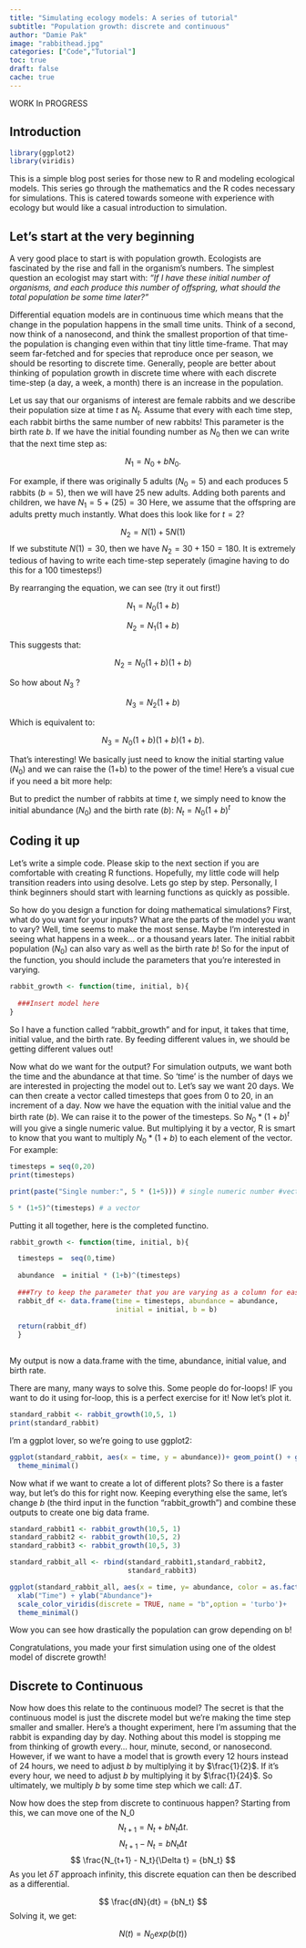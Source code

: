 ```yaml
---
title: "Simulating ecology models: A series of tutorial"
subtitle: "Population growth: discrete and continuous"
author: "Damie Pak"
image: "rabbithead.jpg"
categories: ["Code","Tutorial"]
toc: true
draft: false
cache: true
---
```


WORK In PROGRESS

## Introduction 

```r
library(ggplot2)
library(viridis)
```

This is a simple blog post series for those new to R and modeling ecological models. This series go through the mathematics and the R codes necessary for simulations. This is catered towards someone with experience with ecology but would like a casual introduction to simulation.

## Let's start at the very beginning

A very good place to start is with population growth. Ecologists are fascinated by the rise and fall in the organism's numbers. The simplest question an ecologist may start with: *"If I have these initial number of organisms, and each produce this number of offspring, what should the total population be some time later?"*

Differential equation models are in continuous time which means that the change in the population happens in the small time units. Think of a second, now think of a nanosecond, and think the smallest proportion of that time- the population is changing even within that tiny little time-frame. That may seem far-fetched and for species that reproduce once per season, we should be resorting to discrete time. Generally, people are better about thinking of population growth in discrete time where with each discrete time-step (a day, a week, a month) there is an increase in the population.

Let us say that our organisms of interest are female rabbits and we describe their population size at time $t$ as $N_t$. Assume that every with each time step, each rabbit births the same number of new rabbits! This parameter is the birth rate $b$. If we have the initial founding number as $N_0$ then we can write that the next time step as:

$$
N_{1} = N_0 + bN_0.
$$

For example, if there was originally 5 adults ($N_0 = 5$) and each produces 5 rabbits ($b = 5$), then we will have 25 new adults. Adding both parents and children, we have $N_1 = 5 + (25) = 30$ Here, we assume that the offspring are adults pretty much instantly. What does this look like for $t = 2$?

$$
N_{2} = N(1) + 5N(1)
$$ If we substitute $N(1) = 30$, then we have $N_2 = 30 + 150 = 180$. It is extremely tedious of having to write each time-step seperately (imagine having to do this for a 100 timesteps!)

By rearranging the equation, we can see (try it out first!)

$$
N_{1} = N_0(1 + b)
$$

$$
N_{2} = N_{1}(1 + b)
$$

This suggests that:

$$
N_{2} = N_0(1+b)(1+b)
$$

So how about $N_{3}$ ?

$$
N_{3} = N_{2} (1+b)
$$

Which is equivalent to:

$$
N_{3} = N_0(1+b)(1+b)(1+b).
$$

That's interesting! We basically just need to know the initial starting value ($N_0$) and we can raise the (1+b) to the power of the time! Here's a visual cue if you need a bit more help:

But to predict the number of rabbits at time $t$, we simply need to know the initial abundance ($N_0$) and the birth rate ($b$): $N_t = N_0(1+b)^t$


## Coding it up

Let's write a simple code. Please skip to the next section if you are comfortable with creating R functions. Hopefully, my little code will help transition readers into using desolve. Lets go step by step. Personally, I think beginners should start with learning functions as quickly as possible.

So how do you design a function for doing mathematical simulations? First, what do you want for your inputs? What are the parts of the model you want to vary? Well, time seems to make the most sense. Maybe I'm interested in seeing what happens in a week... or a thousand years later. The initial rabbit population ($N_0$) can also vary as well as the birth rate $b$! So for the input of the function, you should include the parameters that you're interested in varying.

```r
rabbit_growth <- function(time, initial, b){
  
  ###Insert model here
}

```

So I have a function called "rabbit_growth" and for input, it takes that time, initial value, and the birth rate. By feeding different values in, we should be getting different values out!

Now what do we want for the output? For simulation outputs, we want both the time and the abundance at that time. So 'time' is the number of days we are interested in projecting the model out to. Let's say we want 20 days. We can then create a vector called timesteps that goes from 0 to 20, in an increment of a day. Now we have the equation with the initial value and the birth rate ($b$). We can raise it to the power of the timesteps. So $N_0 * (1+b)^t$ will you give a single numeric value. But multiplying it by a vector, R is smart to know that you want to multiply $N_0 *(1+b)$ to each element of the vector. For example:

```r
timesteps = seq(0,20)
print(timesteps)
```


```r
print(paste("Single number:", 5 * (1+5))) # single numeric number #vector
```

```r
5 * (1+5)^(timesteps) # a vector
```


Putting it all together, here is the completed functino.
```r
rabbit_growth <- function(time, initial, b){

  timesteps =  seq(0,time)
  
  abundance  = initial * (1+b)^(timesteps)
    
  ###Try to keep the parameter that you are varying as a column for easier analysis 
  rabbit_df <- data.frame(time = timesteps, abundance = abundance,
                          initial = initial, b = b)
    
  return(rabbit_df)
  }
  
```

My output is now a data.frame with the time, abundance, initial value, and birth rate.

There are many, many ways to solve this. Some people do for-loops! IF you want to do it using for-loop, this is a perfect exercise for it! Now let's plot it.

```r
standard_rabbit <- rabbit_growth(10,5, 1)
print(standard_rabbit)
```

I'm a ggplot lover, so we're going to use ggplot2:

```r
ggplot(standard_rabbit, aes(x = time, y = abundance))+ geom_point() + geom_line() + xlab("Time") + ylab("Abundance") + 
  theme_minimal()
```

Now what if we want to create a lot of different plots? So there is a faster way, but let's do this for right now. Keeping everything else the same, let's change $b$ (the third input in the function "rabbit_growth") and combine these outputs to create one big data frame.

```r
standard_rabbit1 <- rabbit_growth(10,5, 1)
standard_rabbit2 <- rabbit_growth(10,5, 2)
standard_rabbit3 <- rabbit_growth(10,5, 3)

standard_rabbit_all <- rbind(standard_rabbit1,standard_rabbit2, 
                             standard_rabbit3)
```

```r
ggplot(standard_rabbit_all, aes(x = time, y= abundance, color = as.factor(b), group = as.factor(b))) + geom_point() + geom_line() +
  xlab("Time") + ylab("Abundance")+
  scale_color_viridis(discrete = TRUE, name = "b",option = 'turbo')+
  theme_minimal()
```

Wow you can see how drastically the population can grow depending on b!

Congratulations, you made your first simulation using one of the oldest model of discrete growth!

## Discrete to Continuous

Now how does this relate to the continuous model? The secret is that the continuous model is just the discrete model but we're making the time step smaller and smaller. Here's a thought experiment, here I'm assuming that the rabbit is expanding day by day. Nothing about this model is  stopping me from thinking of growth every... hour, minute, second, or nanosecond. However, if we want to have a model that is growth every 12 hours instead of 24 hours, we need to adjust $b$ by multiplying it by $\frac{1}{2}$. If it's every hour, we need to adjust $b$ by multiplying it by $\frac{1}{24}$. So ultimately, we multiply $b$ by some time step which we call: $\Delta T$.

Now how does the step from discrete to continuous happen? Starting from this, we can move one of the N_0 
$$
N_{t+1} = N_{t} + bN_{t} \Delta t.
$$
$$
N_{t+1} - N_t =  b N_t \Delta t
$$
$$
\frac{N_{t+1} - N_t}{\Delta t} = {bN_t} 
$$
As you let $\delta T$ approach infinity, this discrete equation can then be described as a differential. 

$$ \frac{dN}{dt} = {bN_t} $$
Solving it, we get:

$$
N(t) = N_0exp(b(t))
$$


